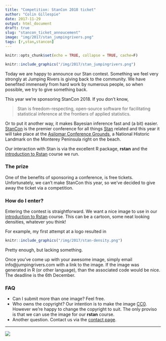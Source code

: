 ```yaml
---
title: "Competition: StanCon 2018 ticket"
author: "Colin Gillespie"
date: 2017-11-29
output: html_document
draft: true
slug: "stancon_ticket_annoucement"
image: "img/2017/stan_jumpingrivers.png"
tags: [r,stan,stancon]
---
```


```r
knitr::opts_chunk$set(echo = TRUE, collapse = TRUE, cache=F)
```

```r
knitr::include_graphics("/img/2017/stan_jumpingrivers.png") 
```

Today we are happy to announce our Stan contest. Something we feel very strongly
at Jumping Rivers is giving back to the community. We have benefited immensely from
hard work by numerous people, so when possible, we try to give something back.

This year we're sponsoring StanCon 2018. If you don't know, 

> Stan is freedom-respecting, open-source software for facilitating statistical inference at 
> the frontiers of applied statistics.

Or to put it another way, it makes Bayesian inference fast and (a bit) easier. 
[StanCon](http://mc-stan.org/events/stancon2018/) is the premier conference for all things 
[Stan](http://mc-stan.org/) related and this year it will take place at the [Asilomar Conference Grounds](http://www.visitasilomar.com/), a National Historic Landmark on the Monterey Peninsula right on the beach.

Our interaction with Stan is via the excellent R package, __rstan__ and the 
 [introduction to Rstan](https://www.jumpingrivers.com/courses/13_introductions-to-bayesian-inference-using-rstan?utm_source=blog&utm_medium=link&utm_campaign=stancon_comp) course we run.

### The prize

One of the benefits of sponsoring a conference, is free tickets. Unfortunately, we can't make 
StanCon this year, so we've decided to give away the ticket via a competition.

### How do I enter?

Entering the contest is straightforward. We want a nice image to use in our [introduction to Rstan](https://www.jumpingrivers.com/courses/13_introductions-to-bayesian-inference-using-rstan?utm_source=blog&utm_medium=link&utm_campaign=stancon_comp) course. This can be a cartoon, some neat looking densities, whatever you think!

For example, my first attempt at a logo resulted in 

```r
knitr::include_graphics("/img/2017/stan-density.png")
```

Pretty enough, but lacking something.

Once you've come up with your awesome image, simply email info@jumpingrivers.com with a link to the image. If the image was generated in R (or other language), than the associated code would be nice. The deadline is the 6th December.


### FAQ

  * Can I submit more than one image? Feel free.
  * Who owns the copyright? Our intention is to make the image [CC0](https://creativecommons.org/share-your-work/public-domain/cc0/).
  However we're happy to change the copyright to suit. The only proviso is that we can use the image for our
  __rstan__ course.
  * Another question. Contact us via the [contact page](/contact/).


---

[![](/img/logos/300_125.jpg)](https://www.jumpingrivers.com/?utm_source=blog&utm_medium=image&utm_campaign=stancon_comp)

